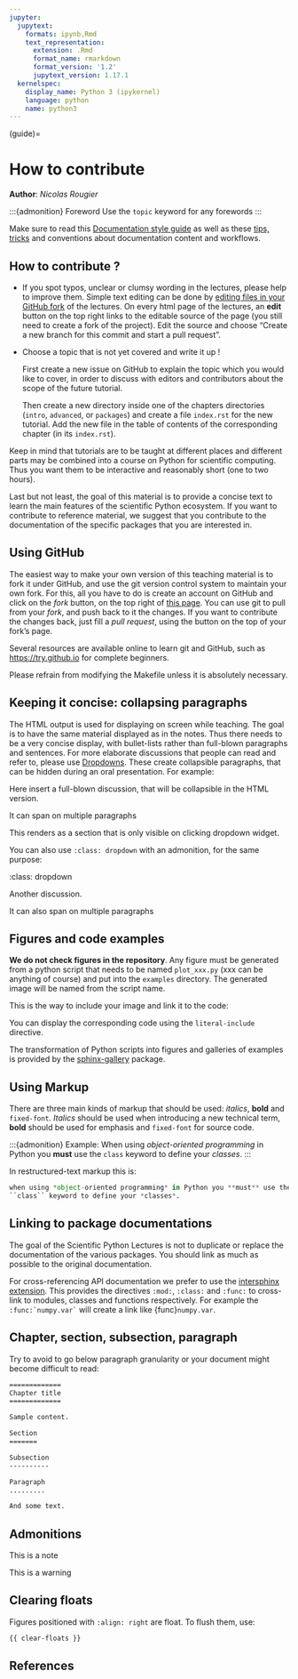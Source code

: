 ```yaml
---
jupyter:
  jupytext:
    formats: ipynb,Rmd
    text_representation:
      extension: .Rmd
      format_name: rmarkdown
      format_version: '1.2'
      jupytext_version: 1.17.1
  kernelspec:
    display_name: Python 3 (ipykernel)
    language: python
    name: python3
---
```


(guide)=

# How to contribute

**Author**: *Nicolas Rougier*

:::{admonition} Foreword
Use the `topic` keyword for any forewords
:::

Make sure to read this [Documentation style guide] as well as these
[tips, tricks] and conventions about documentation content and workflows.

## How to contribute ?

- If you spot typos, unclear or clumsy wording in the lectures, please
  help to improve them. Simple text editing can be done by [editing files
  in your GitHub fork](https://help.github.com/articles/editing-files-in-your-repository/) of
  the lectures. On every html page of the lectures, an **edit**
  button on the top right links to the editable source of the page (you still
  need to create a fork of the project). Edit the source and choose
  "Create a new branch for this commit and start a pull request".

- Choose a topic that is not yet covered and write it up !

  First create a new issue on GitHub to explain the topic which you would
  like to cover, in order to discuss with editors and contributors about
  the scope of the future tutorial.

  Then create a new directory inside one of the chapters directories
  (`intro`, `advanced`, or `packages`) and create a file `index.rst`
  for the new tutorial. Add the new file in the table of contents of the
  corresponding chapter (in its `index.rst`).

Keep in mind that tutorials are to be taught at different places and
different parts may be combined into a course on Python for scientific
computing. Thus you want them to be interactive and reasonably short (one
to two hours).

Last but not least, the goal of this material is to provide a concise
text to learn the main features of the scientific Python ecosystem. If
you want to contribute to reference material, we suggest that you
contribute to the documentation of the specific packages that you are
interested in.

## Using GitHub

The easiest way to make your own version of this teaching material
is to fork it under GitHub, and use the git version control system to
maintain your own fork. For this, all you have to do is create an account
on GitHub and click on the *fork* button, on the top right of [this
page](https://github.com/scipy-lectures/scientific-python-lectures). You can use git to pull from your *fork*, and push back to it the
changes. If you want to contribute the changes back, just fill a
*pull request*, using the button on the top of your fork's page.

Several resources are available online to learn git and GitHub, such as
<https://try.github.io> for complete beginners.

Please refrain from modifying the Makefile unless it is absolutely
necessary.

## Keeping it concise: collapsing paragraphs

The HTML output is used for displaying on screen while teaching. The goal
is to have the same material displayed as in the notes. Thus there needs
to be a very concise display, with bullet-lists rather than full-blown
paragraphs and sentences. For more elaborate discussions that people can
read and refer to, please use
[Dropdowns](https://jupyterbook.org/en/stable/interactive/hiding.html#hide-markdown-using-myst-markdown).
These create collapsible paragraphs, that can be hidden during an oral
presentation.  For example:

::: {toggle}

Here insert a full-blown discussion, that will be collapsible in the HTML
version.

It can span on multiple paragraphs
:::

This renders as a section that is only visible on clicking dropdown widget.

You can also use `:class: dropdown` with an admonition, for the same purpose:

::: {note}
:class: dropdown

Another discussion.

It can also span on multiple paragraphs
:::

## Figures and code examples

**We do not check figures in the repository**.
Any figure must be generated from a python script that needs to be named
`plot_xxx.py` (xxx can be anything of course) and put into the `examples`
directory. The generated image will be named from the script name.

<!---
```{image} auto_examples/images/sphx_glr_plot_simple_001.png
:target: auto_examples/plot_simple.html
```
-->

This is the way to include your image and link it to the code:

<!---
```rst
.. image::  auto_examples/images/sphx_glr_plot_simple_001.png
  :target: auto_examples/plot_simple.html
```
-->

You can display the corresponding code using the `literal-include`
directive.

<!---
```{literalinclude} examples/plot_simple.py
```
-->

:::{note}
The transformation of Python scripts into figures and galleries of
examples is provided by the [sphinx-gallery](https://sphinx-gallery.readthedocs.io/) package.
:::

## Using Markup

There are three main kinds of markup that should be used: *italics*, **bold**
and `fixed-font`. *Italics* should be used when introducing a new technical
term, **bold** should be used for emphasis and `fixed-font` for source code.

:::{admonition} Example:
When using *object-oriented programming* in Python you **must** use the
`class` keyword to define your *classes*.
:::

In restructured-text markup this is:

```python
when using *object-oriented programming* in Python you **must** use the
``class`` keyword to define your *classes*.
```

## Linking to package documentations

The goal of the Scientific Python Lectures is not to duplicate or replace
the documentation of the various packages. You should link as much as
possible to the original documentation.

For cross-referencing API documentation we prefer to use the [intersphinx
extension](https://www.sphinx-doc.org/en/master/usage/extensions/index.html#built-in-extensions). This provides
the directives `:mod:`, `:class:` and `:func:` to cross-link to modules,
classes and functions respectively. For example the `` :func:`numpy.var` `` will
create a link like {func}`numpy.var`.

## Chapter, section, subsection, paragraph

Try to avoid to go below paragraph granularity or your document might become
difficult to read:

```rst
=============
Chapter title
=============

Sample content.

Section
=======

Subsection
----------

Paragraph
.........

And some text.
```

## Admonitions

:::{note}
This is a note
:::

:::{warning}
This is a warning
:::

## Clearing floats

Figures positioned with `:align: right` are float. To flush them, use:

```markdown
{{ clear-floats }}
```

## References

[documentation style guide]: https://documentation-style-guide-sphinx.readthedocs.org/en/latest/style-guide.html
[tips, tricks]: https://docness.readthedocs.org/en/latest/index.html
